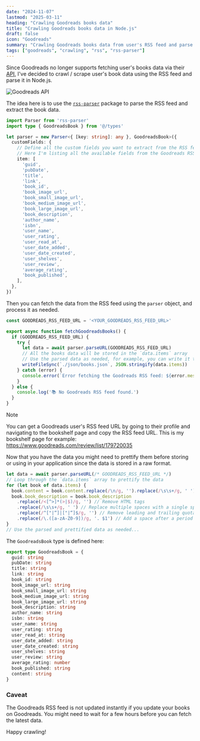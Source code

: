 ```yaml
---
date: "2024-11-07"
lastmod: "2025-03-11"
heading: "Crawling Goodreads books data"
title: "Crawling Goodreads books data in Node.js"
draft: false
icon: "Goodreads"
summary: "Crawling Goodreads books data from user's RSS feed and parse to JSON in Node.js"
tags: ["goodreads", "crawling", "rss", "rss-parser"]
---
```


Since Goodreads no longer supports fetching user's books data via their [API](https://www.goodreads.com/api),
I've decided to crawl / scrape user's book data using the RSS feed and parse it in Node.js.

![Goodreads API](/static/images/goodreads-api.png)

The idea here is to use the [`rss-parser`](https://www.npmjs.com/package/rss-parser) package to parse the RSS feed and extract the book data.

```ts:goodreads.ts showLineNumbers
import Parser from 'rss-parser'
import type { GoodreadsBook } from '@/types'

let parser = new Parser<{ [key: string]: any }, GoodreadsBook>({
  customFields: {
    // Define all the custom fields you want to extract from the RSS feed
    // Here I'm listing all the available fields from the Goodreads RSS feed
    item: [
      'guid',
      'pubDate',
      'title',
      'link',
      'book_id',
      'book_image_url',
      'book_small_image_url',
      'book_medium_image_url',
      'book_large_image_url',
      'book_description',
      'author_name',
      'isbn',
      'user_name',
      'user_rating',
      'user_read_at',
      'user_date_added',
      'user_date_created',
      'user_shelves',
      'user_review',
      'average_rating',
      'book_published',
    ],
  },
})
```

Then you can fetch the data from the RSS feed using the `parser` object, and process it as needed.

```ts:goodreads.ts showLineNumbers
const GOODREADS_RSS_FEED_URL = '<YOUR_GOODREADS_RSS_FEED_URL>'

export async function fetchGoodreadsBooks() {
  if (GOODREADS_RSS_FEED_URL) {
    try {
      let data = await parser.parseURL(GOODREADS_RSS_FEED_URL)
      // All the books data will be stored in the `data.items` array
      // Use the parsed data as needed, for example, you can write it to a JSON file:
      writeFileSync(`./json/books.json`, JSON.stringify(data.items))
    } catch (error) {
      console.error(`Error fetching the Goodreads RSS feed: ${error.message}`)
    }
  } else {
    console.log('📚 No Goodreads RSS feed found.')
  }
}
```

> [!NOTE]
> You can get a Goodreads user's RSS feed URL by going to their profile and navigating to the bookshelf page and copy the RSS feed URL.
> This is my bookshelf page for example: https://www.goodreads.com/review/list/179720035

Now that you have the data you might need to prettify them before storing or using in your application
since the data is stored in a raw format.

```ts:goodreads.ts showLineNumbers
let data = await parser.parseURL(/* GOODREADS_RSS_FEED_URL */)
// Loop through the `data.items` array to prettify the data
for (let book of data.items) {
  book.content = book.content.replace(/\n/g, '').replace(/\s\s+/g, ' ') // Remove line breaks
  book.book_description = book.book_description
    .replace(/<[^>]*(>|$)/g, '') // Remove HTML tags
    .replace(/\s\s+/g, ' ') // Replace multiple spaces with a single space
    .replace(/^["|“]|["|“]$/g, '') // Remove leading and trailing quotation marks
    .replace(/\.([a-zA-Z0-9])/g, '. $1') // Add a space after a period
}
// Use the parsed and prettified data as needed...
```

The `GoodreadsBook` type is defined here:

```ts:types.ts showLineNumbers
export type GoodreadsBook = {
  guid: string
  pubDate: string
  title: string
  link: string
  book_id: string
  book_image_url: string
  book_small_image_url: string
  book_medium_image_url: string
  book_large_image_url: string
  book_description: string
  author_name: string
  isbn: string
  user_name: string
  user_rating: string
  user_read_at: string
  user_date_added: string
  user_date_created: string
  user_shelves: string
  user_review: string
  average_rating: number
  book_published: string
  content: string
}
```

### Caveat

The Goodreads RSS feed is not updated instantly if you update your books on Goodreads.
You might need to wait for a few hours before you can fetch the latest data.

Happy crawling! <Twemoji emoji="clinking-beer-mugs" />
